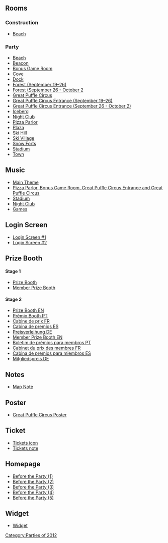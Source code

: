 

==Rooms==
===Construction===
*[[Media:Fair2012ConstBeach.swf|Beach]]

===Party===
*[[Media:Fair2012Beach.swf|Beach]]
*[[Media:Fair2012Beacon.swf|Beacon]]
*[[Media:Fair2012Party1.swf|Bonus Game Room]]
*[[Media:Fair2012Cove.swf|Cove]]
*[[Media:Fair2012Dock.swf|Dock]]
*[[Media:Fair2012Forest.swf|Forest (September 19–26)]]
*[[Media:Fair2012ForestS2.swf|Forest (September 26 - October 2]]
*[[Media:Fair2012Party3.swf|Great Puffle Circus]]
*[[Media:Fair2012Party2.swf|Great Puffle Circus Entrance (September 19–26)]]
*[[Media:Fair2012Party2S2.swf|Great Puffle Circus Entrance (September 26 - October 2)]]
*[[Media:Fair2012Berg.swf|Iceberg]]
*[[Media:Fair2012Dance.swf|Night Club]]
*[[Media:Fair2012Pizza.swf|Pizza Parlor]]
*[[Media:Fair2012Plaza.swf|Plaza]]
*[[Media:Fair2012Mtn.swf|Ski Hill]]
*[[Media:Fair2012Village.swf|Ski Village]]
*[[Media:Fair2012Forts.swf|Snow Forts]]
*[[Media:Fair2012Rink.swf|Stadium]]
*[[Media:RoomsTown-TheFair2012.swf|Town]]

==Music==
*[[Media:Music297.swf|Main Theme]]
*[[Media:Music221.swf|Pizza Parlor, Bonus Game Room, Great Puffle Circus Entrance and Great Puffle Circus]]
*[[Media:Music311.swf|Stadium]]
*[[Media:Music243.swf|Night Club]]
*[[Media:Music222.swf|Games]]

==Login Screen==
*[[Media:Fair2012Pre-Awareness.swf|Login Screen #1]]
*[[Media:Fair2012Fair-Now.swf|Login Screen #2]]

==Prize Booth==
====Stage 1====
*[[Media:Fair2012PrizeboothS1.swf|Prize Booth]]
*[[Media:Fair2012MemberprizeboothS1.swf|Member Prize Booth]]
====Stage 2====
*[[Media:Fair2012PrizeboothS2.swf|Prize Booth EN]]
*[[Media:PrizeboothTheFair2012PT.swf|Prêmio Booth PT]]
*[[Media:PrizeboothTheFair2012FR.swf|Cabine de prix FR]]
*[[Media:PrizeboothTheFair2012ES.swf|Cabina de premios ES]]
*[[Media:PrizeboothTheFair2012DE.swf|Preisverleihung DE]]
*[[Media:Fair2012PrizeboothmemberS2.swf|Member Prize Booth EN]]
*[[Media:PrizeboothmemberTheFair2012PT.swf|Boletim de prémios para membros PT]]
*[[Media:PrizeboothmemberTheFair2012FR.swf|Cabinet du prix des membres FR]]
*[[Media:PrizeboothmemberTheFair2012ES.swf|Cabina de premios para miembros ES]]
*[[Media:PrizeboothmemberTheFair2012DE.swf|Mitgliedspreis DE]]

==Notes==
*[[Media:TheFair2012Map_Party_note.swf|Map Note]]

==Poster==
*[[Media:TheFair2012Poster.swf|Great Puffle Circus Poster]]

==Ticket==
*[[Media:Fair2012TicketIcon.swf|Tickets icon]]
*[[Media:Fair2012Tickets.swf|Tickets note]]

==Homepage==
*[[Media:FilesHomepageScene 123.swf|Before the Party (1)]]
*[[Media:FilesHomepageScene 124.swf|Before the Party (2)]]
*[[Media:FilesHomepageScene 125.swf|Before the Party (3)]]
*[[Media:FilesHomepageScene_131.swf|Before the Party (4)]]
*[[Media:FilesHomepageScene 136.swf|Before the Party (5)]]

==Widget==
*[[Media:Fair2012Widget.swf|Widget]]
{{Parties}}

[[Category:Parties of 2012]]